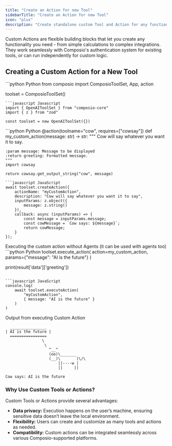 ```yaml
---
title: "Create an Action for new Tool"
sidebarTitle: "Create an Action for new Tool"
icon: "plus"
description: "Create standalone custom Tool and Action for any functionality you need (e.g., data processing, calculations, or integrations with other services)"
---
```


<Tip>
Custom Actions are flexible building blocks that let you create any functionality you need - from simple calculations to complex integrations. They work seamlessly with Composio's authentication system for existing tools, or can run independently for custom logic.
</Tip>

## Creating a Custom Action for a New Tool

<Steps>
<Step title="Import necessary modules">

<CodeGroup>
```python Python
from composio import ComposioToolSet, App, action

toolset = ComposioToolSet()
```
```javascript Javascript
import { OpenAIToolSet } from "composio-core"
import { z } from "zod"

const toolset = new OpenAIToolSet({})
```
</CodeGroup>
</Step>
<Step title="Creating a custom action">
<CodeGroup>
```python Python
@action(toolname="cow", requires=["cowsay"])
def my_custom_action(message: str) -> str:
    """
    Cow will say whatever you want it to say.

    :param message: Message to be displayed
    :return greeting: Formatted message.
    """
    import cowsay
    
    return cowsay.get_output_string("cow", message)
```
```javascript JavaScript
await toolset.createAction({
    actionName: "myCustomAction",
    description: "Cow will say whatever you want it to say",
    inputParams: z.object({
        message: z.string()
    }),
    callback: async (inputParams) => {
        const message = inputParams.message;
        const cowMessage = `Cow says: ${message}`;
        return cowMessage;
    }
});
```
</CodeGroup>
</Step>
<Step title="Executing the Custom Action">
Executing the custom action without Agents (it can be used with agents too)
<CodeGroup>
```python Python
toolset.execute_action(
    action=my_custom_action,
    params={"message": "AI is the future"}
)

print(result['data']['greeting'])
```

```javascript JavaScript
console.log(
    await toolset.executeAction(
        "myCustomAction",
        { message: "AI is the future" }
    )
)
```
</CodeGroup>

Output from executing Custom Action
<CodeGroup>
```shell Output (Python)
  ________________
| AI is the future |
  ================
                \
                 \
                   ^__^
                   (oo)\_______
                   (__)\       )\/\
                       ||----w |
                       ||     ||
```
```shell Output (Javascript)
Cow says: AI is the future
```
</CodeGroup>
</Step>
</Steps>


### Why Use Custom Tools or Actions?

Custom Tools or Actions provide several advantages:

- **Data privacy:** Execution happens on the user’s machine, ensuring sensitive data doesn’t leave the local environment.
- **Flexibility:** Users can create and customize as many tools and actions as needed.
- **Compatibility:** Custom actions can be integrated seamlessly across various Composio-supported platforms.
